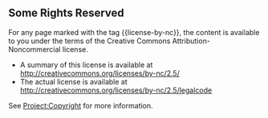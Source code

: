 ==Some Rights Reserved==

For any page marked with the tag <nowiki>{{license-by-nc}}</nowiki>, the content is available to you under the terms of the Creative Commons Attribution-Noncommercial license.

* A summary of this license is available at http://creativecommons.org/licenses/by-nc/2.5/
* The actual license is available at http://creativecommons.org/licenses/by-nc/2.5/legalcode

See [[Project:Copyright]] for more information.
